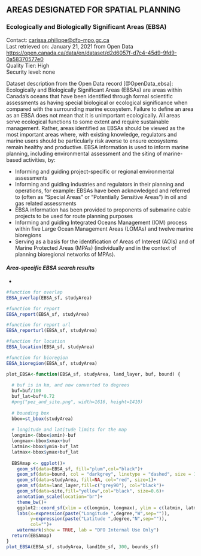 ## **AREAS DESIGNATED FOR SPATIAL PLANNING**  

### **Ecologically and Biologically Significant Areas (EBSA)**  
Contact: <carissa.philippe@dfo-mpo.gc.ca>  
Last retrieved on: January 21, 2021 from Open Data  
<https://open.canada.ca/data/en/dataset/d2d6057f-d7c4-45d9-9fd9-0a58370577e0>  
Quality Tier: High  
Security level: none  

Dataset description from the Open Data record [@OpenData_ebsa]: Ecologically and Biologically Significant Areas (EBSAs) are areas within Canada's oceans that have been identified through formal scientific assessments as having special biological or ecological significance when compared with the surrounding marine ecosystem. Failure to define an area as an EBSA does not mean that it is unimportant ecologically. All areas serve ecological functions to some extent and require sustainable management. Rather, areas identified as EBSAs should be viewed as the most important areas where, with existing knowledge, regulators and marine users should be particularly risk averse to ensure ecosystems remain healthy and productive. EBSA information is used to inform marine planning, including environmental assessment and the siting of marine-based activities, by:

- Informing and guiding project-specific or regional environmental assessments
- Informing and guiding industries and regulators in their planning and operations, for example: EBSAs have been acknowledged and referred to (often as "Special Areas" or "Potentially Sensitive Areas") in oil and gas related assessments
- EBSA information has been provided to proponents of submarine cable projects to be used for route planning purposes
- Informing and guiding Integrated Oceans Management (IOM) process within five Large Ocean Management Areas (LOMAs) and twelve marine bioregions
- Serving as a basis for the identification of Areas of Interest (AOIs) and of Marine Protected Areas (MPAs) (individually and in the context of planning bioregional networks of MPAs).

#### ***Area-specific EBSA search results***  

*
```r
#function for overlap
EBSA_overlap(EBSA_sf, studyArea)
```

```r
#function for report
EBSA_report(EBSA_sf, studyArea)
```

```r
#function for report url
EBSA_reporturl(EBSA_sf, studyArea)
```

```r
#function for location
EBSA_location(EBSA_sf, studyArea)
```

```r
#function for bioregion
EBSA_bioregion(EBSA_sf, studyArea)
```

```r
plot_EBSA<-function(EBSA_sf, studyArea, land_layer, buf, bound) {
  
  # buf is in km, and now converted to degrees
  buf=buf/100
  buf_lat=buf*0.72
  #png("pez_and_site.png", width=1616, height=1410)
  
  # bounding box
  bbox=st_bbox(studyArea)
  
  # longitude and latitude limits for the map
  longmin<-(bbox$xmin)-buf
  longmax<-bbox$xmax+buf
  latmin<-bbox$ymin-buf_lat
  latmax<-bbox$ymax+buf_lat
  
  EBSAmap <- ggplot()+
    geom_sf(data=EBSA_sf, fill="plum",col="black")+
    geom_sf(data=bound, col = "darkgrey", linetype = "dashed", size = 1.1) + # creates US boundary line, 200 nm limit
    geom_sf(data=studyArea, fill=NA, col="red", size=1)+
    geom_sf(data=land_layer,fill=c("grey90"), col="black")+
    geom_sf(data=site,fill="yellow",col="black", size=0.6)+
    annotation_scale(location="br")+
    theme_bw()+
    ggplot2::coord_sf(xlim = c(longmin, longmax), ylim = c(latmin, latmax))+
    labs(x=expression(paste("Longitude ",degree,"W",sep="")),
         y=expression(paste("Latitude ",degree,"N",sep="")),
         col="")+
    watermark(show = TRUE, lab = "DFO Internal Use Only")
  return(EBSAmap)
}
plot_EBSA(EBSA_sf, studyArea, land10m_sf, 300, bounds_sf)
```